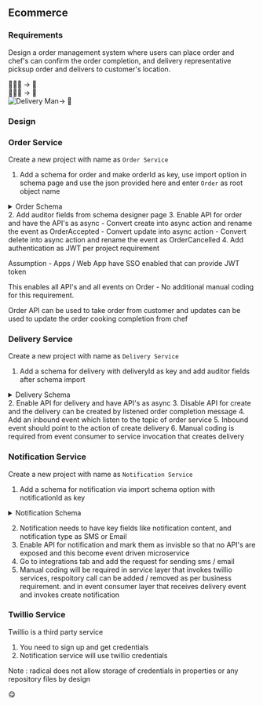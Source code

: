 ## Ecommerce


### Requirements

Design a order management system where users can place order and chef's can confirm the order completion, and delivery representative picksup order and delivers to customer's location.

<div className="visual-req" >
    <div>🧑🏼‍💼 <span className="req-arrow">→</span> 🍛</div>
    <div >👨🏼‍🍳 <span className="req-arrow">→</span> 🍲</div>
    <div ><Image src={deliveryMan} className="delivery-man-img" alt="Delivery Man" width={60} height={60} /><span className="delivery-arrow">→</span> <span> 🍛</span></div>
</div>

### Design

<div id="design">
  <Flow />
</div>

### Order Service

Create a new project with name as `Order Service`



1. Add a schema for order and make orderId as key, use import option in schema page and use the json provided here and enter `Order` as root object name
<details>
  <summary>Order Schema</summary>


```json

{
    "orderId": "4265b3e3-4c1e-4f2e-9d32-7d66bb87b9c7",
    "customerId": "76ffd945-e658-4450-9952-6553437507fe",
    "restaurantId":"b15eaf54-5a9c-4b0b-b180-bb0f947cdcf7",
    "customer":{
        "customerId": "8898871c-7ef1-4e19-a07a-5322615f267e",
        "contactNumber": "xxxx"
    },
    "orderlines":[
        {
            "quantity": 2,
            "productId": "8a0ff617-83a2-4a90-8ce7-551070dceb10",
            "instructions" : "reduce salt"
        }
    ],    
}


```

</details>
2. Add auditor fields from schema designer page
3. Enable API for order and have the API's as async
    - Convert create into async action and rename the event as OrderAccepted
    - Convert update into async action
    - Convert delete into async action and rename the event as OrderCancelled
4. Add authentication as JWT per project requirement 

Assumption - Apps / Web App have SSO enabled that can provide JWT token

This enables all API's and all events on Order - No additional manual coding for this requirement.

Order API can be used to take order from customer and updates can be used to update the order cooking completion from chef

### Delivery Service

Create a new project with name as `Delivery Service`

1. Add a schema for delivery with deliveryId as key and add auditor fields after schema import
<details>
  <summary>Delivery Schema</summary>


```json

{
    "orderId": "4265b3e3-4c1e-4f2e-9d32-7d66bb87b9c7",
    "deliveryId": "76ffd945-e658-4450-9952-6553437507fe",
    "status":"CREATED",       
    "assistantId":"8affd945-5658-2450-2992-0553432307fe",
    "customer":{
        "customerId": "8898871c-7ef1-4e19-a07a-5322615f267e",
        "contactNumber": "xxxx"
    },
}


```

</details>
2. Enable API for delivery and have API's as async
3. Disable API for create and the delivery can be created by listened order completion message
4. Add an inbound event which listen to the topic of order service
5. Inbound event should point to the action of create delivery
6. Manual coding is required from event consumer to service invocation that creates delivery

### Notification Service

Create a new project with name as `Notification Service`

1. Add a schema for notification via import schema option with notificationId as key
<details>
  <summary>Notification Schema</summary>


```json

{
    "notificationId": "726c081e-a487-464e-99de-4364700ef686",
    "message": "Your order {orderId} will be delivered soon by our delivery assistant"
}


```

</details>

2. Notification needs to have key fields like notification content, and notification type as SMS or Email
3. Enable API for notification and mark them as invisble so that no API's are exposed and this become event driven microservice
4. Go to integrations tab and add the request for sending sms / email
5. Manual coding will be required in service layer that invokes twillio services, respoitory call can be added / removed as per business requirement.
and in event consumer layer that receives delivery event and invokes create notification


### Twillio Service

Twillio is a third party service

1. You need to sign up and get credentials
2. Notification service will use twillio credentials

Note : radical does not allow storage of credentials in properties or any repository files by design


<div id="tastySmiley" >
😋
</div>

<EcomBenefits />
